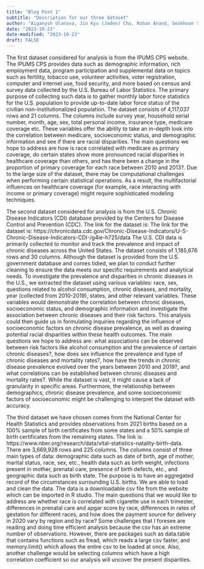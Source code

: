 ```yaml
---
title: "Blog Post 1"
subtitle: "Description for our three dataset"
author: "Aiganysh Ulanova, Jin Kyu (Jaden) Cho, Rohan Anand, Seokhoon Shin, Tianyu Wu"
date: "2023-10-23"
date-modified: "2023-10-23"
draft: FALSE
---
```




The first dataset considered for analysis is from the IPUMS CPS website. The IPUMS CPS provides data such as demographic information, rich employment data, program participation and supplemental data on topics such as fertility, tobacco use, volunteer activities, voter registration, computer and internet use, food security, and more based on census and survey data collected by the U.S. Bureau of Labor Statistics. The primary purpose of collecting such data is to gather monthly labor force statistics for the U.S. population to provide up-to-date labor force status of the civilian non-institutionalized population. The dataset consists of 4,117,037 rows and 21 columns. The columns include survey year, household serial number, month, age, sex, total personal income, insurance type, medicare coverage etc. These variables offer the ability to take an in-depth look into the correlation between medicare, socioeconomic status, and demographic information and see if there are racial disparities. The main questions we hope to address are how is race correlated with medicare as primary coverage, do certain states show more pronounced racial disparities in healthcare coverage than others, and has there been a change in the proportion of primary coverage for each race between 2010 and 2013?. Due to the large size of the dataset, there may be computational challenges when performing certain statistical operations. As a result, the multifactorial influences on healthcare coverage (for example, race interacting with income or primary coverage) might require sophisticated modeling techniques. 

The second dataset considered for analysis is from the U.S. Chronic Disease Indicators (CDI) database provided by the Centers for Disease Control and Prevention (CDC). The link for the dataset is: The link for the dataset is: https://chronicdata.cdc.gov/Chronic-Disease-Indicators/U-S-Chronic-Disease-Indicators-CDI-/g4ie-h725/data The U.S. CDI data is primarily collected to monitor and track the prevalence and impact of chronic diseases across the United States. The dataset consists of 1,185,676 rows and 30 columns. Although the dataset is provided from the U.S. government database and comes tidied, we plan to conduct further cleaning to ensure the data meets our specific requirements and analytical needs. To investigate the prevalence and disparities in chronic diseases in the U.S., we extracted the dataset using various variables: race, sex, questions related to alcohol consumption, chronic diseases, and mortality, year (collected from 2010-2019), states, and other relevant variables. These variables would demonstrate the correlation between chronic diseases, socioeconomic status, and demographic information and investigate the association between chronic diseases and their risk factors. This analysis could then guide us in formulating inquiries regarding the influence of socioeconomic factors on chronic disease prevalence, as well as drawing potential racial disparities within these health outcomes. The main questions we hope to address are: what associations can be observed between risk factors like alcohol consumption and the prevalence of certain chronic diseases?, how does sex influence the prevalence and type of chronic diseases and mortality rates?, how have the trends in chronic disease prevalence evolved over the years between 2010 and 2019?, and what correlations can be established between chronic diseases and mortality rates?. While the dataset is vast, it might cause a lack of granularity in specific areas. Furthermore, the relationship between demographics, chronic disease prevalence, and some socioeconomic factors of socioeconomic might be challenging to interpret the dataset with accuracy.

The third dataset we have chosen comes from the National Center for Health Statistics and provides observations from 2021 births based on a 100% sample of birth certificates from some states and a 50% sample of birth certificates from the remaining states. The link is: https://www.nber.org/research/data/vital-statistics-natality-birth-data. There are 3,669,928 rows and 225 columns. The columns consist of three main types of data: demographic data such as date of birth, age of mother, marital status, race, sex, etc., health data such as birth weight, infections present in mother, prenatal care, presence of birth defects, etc., and geographic data such as birth state. The purpose is to have an aggregated record of the circumstances surrounding U.S. births. We are able to load and clean the data. The data is a downloadable csv file from the website which can be imported in R studio. The main questions that we would like to address are whether race is correlated with cigarette use in each trimester, differences in prenatal care and apgar score by race, differences in rates of gestation for different races, and how does the payment source for delivery in 2020 vary by region and by race? Some challenges that I foresee are reading and doing time efficient analysis because the csv has an extreme number of observations. However, there are packages such as data.table that contains functions such as fread, which reads a large csv faster, and memory.limit() which allows the entire csv to be loaded at once. Also, another challenge would be selecting columns which have a high correlation coefficient so our analysis will uncover the present disparities.


